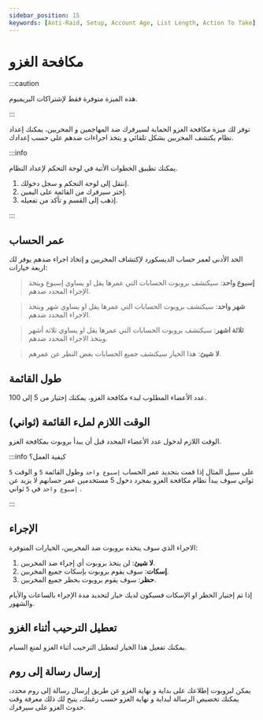 ```yaml
---
sidebar_position: 15
keywords: [Anti-Raid, Setup, Account Age, List Length, Action To Take] 
---
```


# مكافحة الغزو

:::caution

هذه الميزة متوفرة فقط لإشتراكات البريميوم.

:::

توفر لك ميزة مكافحة الغزو الحماية لسيرفرك ضد المهاجمين و المخربين، يمكنك إعداد نظام يكتشف المخربين بشكل تلقائي و يتخذ اجراءات ضدهم على حسب إعدادك.

:::info

يمكنك تطبيق الخطوات الأتية في لوحة التحكم لإعداد النظام.

1. إنتقل إلى لوحة التحكم و سجل دخولك. 
2. إختر سيرفرك من القائمة على اليمين.
3. إذهب إلى القسم و تأكد من تفعيله.

:::

## عمر الحساب

الحد الأدنى لعمر حساب الديسكورد لإكتشاف المخربين و إتخاذ اجراء ضدهم يوفر لك اربعة خيارات:

> **إسبوع واحد**: سيكتشف بروبوت الحسابات التي عمرها يقل او يساوي إسبوع ويتخذ الإجراء المحدد ضدهم.

> **شهر واحد**: سيكتشف بروبوت الحسابات التي عمرها يقل او يساوي شهر ويتخذ الاجراء المحدد ضدهم.

> **ثلاثة اشهر**: سيكتشف بروبوت الحسابات التي عمرها يقل او يساوي ثلاثة أشهر ويتخذ الاجراء المحدد ضدهم.

> **لا شيئ**: هذا الخيار سيكتشف جميع الحسابات بغض النظر عن عمرهم.


## طول القائمة

عدد الأعضاء المطلوب لبدء مكافحة الغزو، يمكنك إختيار من 5 إلى 100.

## الوقت اللازم لملء القائمة (ثواني)


الوقت اللازم لدخول عدد الأعضاء المحدد قبل أن يبدأ بروبوت بمكافحة الغزو.

:::info كيفية العمل؟

على سبيل المثال إذا قمت بتحديد عمر الحساب `إسبوع واحد` وطول القائمة `5` و الوقت `5` ثواني سوف يبدأ نظام مكافحة الغزو بمجرد دخول 5 مستخدمين عمر حسابهم لا يزيد عن `إسبوع واحد` في `5` ثواني .

:::

## الإجراء

الاجراء الذي سوف يتخذه بروبوت ضد المخربين، الخيارات المتوفرة:

1. **لا شيئ**: لن يتخذ بروبوت أي إجراء ضد المخربين.
2. **إسكات**: سوف يقوم بروبوت بإسكات جميع المخربين.
3. **حظر**: سوف يقوم بروبوت بحظر جميع المخربين.

إذا تم إختيار الحظر او الإسكات فسيكون لديك خيار لتحديد مدة الإجراء بالساعات والأيام والشهور.

## تعطيل الترحيب أثناء الغزو

يمكنك تفعيل هذا الخيار لتعطيل الترحيب أثناء الغزو لمنع السبام.

## إرسال رسالة إلى روم

يمكن لبروبوت إطلاعك على بداية و نهاية الغزو عن طريق إرسال رسالة إلى روم محدد، يمكنك تخصيص الرسالة لبداية و نهاية الغزو حسب رغبتك، يتيح لك ذلك معرفة وقت حدوث الغزو على سيرفرك.
